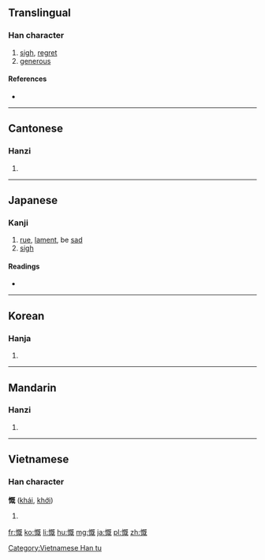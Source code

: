 ==Translingual==

===Han character===
{{Han char|rn=61|rad=心|as=09|sn=12|four=9101<sub>4</sub>|canj=心日戈山 (PAIU)}}

# [[sigh]], [[regret]]
# [[generous]]

====References====
* {{Han ref|kx=0399.240|dkj=11122|dj=0739.110|hdz=42331.120|uh=6168|ud=24936|bh=B46E|bd=46190}}

----

==Cantonese==

===Hanzi===
{{yue-hanzi|jyut=koi2, koi3|y=koi3}}

# {{defn|lang=yue|sort=心09}}

----

==Japanese==

===Kanji===
{{ja-kanji|grade=c|rs=心09}}

# [[rue]], [[lament]], be [[sad]]
# [[sigh]] 

====Readings====
* {{ja-readings|on=[[がい]] (gai), [[かい]] (kai)|kun=[[なげく]] (nageku)}}

----

==Korean==

===Hanja===
{{ko-hanja|hangeul=개|eumhun=|rv=gae|mr=kae|y=kay}}

# {{defn|lang=ko|sort=心09}}

----

==Mandarin==

===Hanzi===
{{cmn-hanzi|pin=[[kǎi]] ([[kai3]])|wg=k'ai<sup>3</sup>}}

# {{defn|lang=cmn|sort=心09}}

----

==Vietnamese==

===Han character===
'''慨''' ([[khái]], [[khới]])

# {{defn|lang=vi}}

[[Category:Vietnamese Han tu]]

[[fr:慨]]
[[ko:慨]]
[[li:慨]]
[[hu:慨]]
[[mg:慨]]
[[ja:慨]]
[[pl:慨]]
[[zh:慨]]